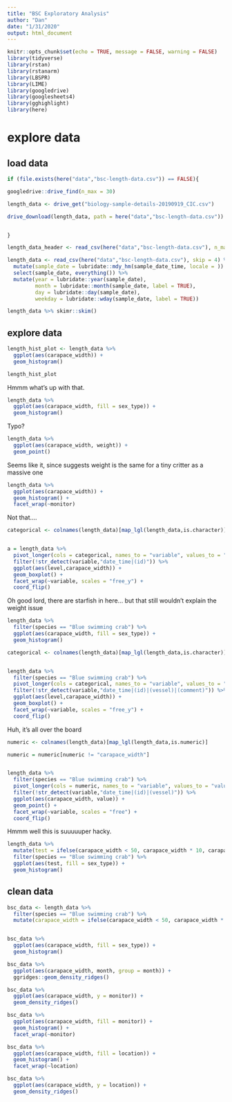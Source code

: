 ```yaml
---
title: "BSC Exploratory Analysis"
author: "Dan"
date: "1/31/2020"
output: html_document
---
```


```r
knitr::opts_chunk$set(echo = TRUE, message = FALSE, warning = FALSE)
library(tidyverse)
library(rstan)
library(rstanarm)
library(LBSPR)
library(LIME)
library(googledrive)
library(googlesheets4)
library(gghighlight)
library(here)
```


# explore data

## load data

```r

if (file.exists(here("data","bsc-length-data.csv")) == FALSE){

googledrive::drive_find(n_max = 30)

length_data <- drive_get("biology-sample-details-20190919_CIC.csv")

drive_download(length_data, path = here("data","bsc-length-data.csv"))


}

length_data_header <- read_csv(here("data","bsc-length-data.csv"), n_max = 3)

length_data <- read_csv(here("data","bsc-length-data.csv"), skip = 4) %>% 
  mutate(sample_date = lubridate::mdy_hm(sample_date_time, locale = )) %>% 
  select(sample_date, everything()) %>% 
  mutate(year = lubridate::year(sample_date),
         month = lubridate::month(sample_date, label = TRUE),
         day = lubridate::day(sample_date),
         weekday = lubridate::wday(sample_date, label = TRUE))

length_data %>% skimr::skim()


```


## explore data


```r

length_hist_plot <- length_data %>% 
  ggplot(aes(carapace_width)) + 
  geom_histogram()

length_hist_plot

```


Hmmm what's up with that. 

```r

length_data %>% 
  ggplot(aes(carapace_width, fill = sex_type)) + 
  geom_histogram()


```


Typo?

```r
length_data %>% 
  ggplot(aes(carapace_width, weight)) + 
  geom_point()

```

Seems like it, since suggests weight is the same for a tiny critter as a massive one


```r
length_data %>% 
  ggplot(aes(carapace_width)) + 
  geom_histogram() + 
  facet_wrap(~monitor)

```

Not that....


```r

categorical <- colnames(length_data)[map_lgl(length_data,is.character)]


a = length_data %>% 
  pivot_longer(cols = categorical, names_to = "variable", values_to = "level") %>% 
  filter(!str_detect(variable,"date_time|(id)")) %>% 
  ggplot(aes(level,carapace_width)) + 
  geom_boxplot() + 
  facet_wrap(~variable, scales = "free_y") + 
  coord_flip()

```

Oh good lord, there are starfish in here... but that still wouldn't explain the weight issue


```r
length_data %>% 
  filter(species == "Blue swimming crab") %>% 
  ggplot(aes(carapace_width, fill = sex_type)) + 
  geom_histogram()

```


```r
categorical <- colnames(length_data)[map_lgl(length_data,is.character)]


length_data %>% 
  filter(species == "Blue swimming crab") %>% 
  pivot_longer(cols = categorical, names_to = "variable", values_to = "level") %>% 
  filter(!str_detect(variable,"date_time|(id)|(vessel)|(comment)")) %>% 
  ggplot(aes(level,carapace_width)) + 
  geom_boxplot() + 
  facet_wrap(~variable, scales = "free_y") + 
  coord_flip()

```


Huh, it's all over the board



```r

numeric <- colnames(length_data)[map_lgl(length_data,is.numeric)]

numeric = numeric[numeric != "carapace_width"]


length_data %>% 
  filter(species == "Blue swimming crab") %>% 
  pivot_longer(cols = numeric, names_to = "variable", values_to = "value") %>% 
  filter(!str_detect(variable,"date_time|(id)|(vessel)")) %>% 
  ggplot(aes(carapace_width, value)) + 
  geom_point() + 
  facet_wrap(~variable, scales = "free") + 
  coord_flip()

```

Hmmm well this is suuuuuper hacky. 
```r

length_data %>%
  mutate(test = ifelse(carapace_width < 50, carapace_width * 10, carapace_width)) %>%
  filter(species == "Blue swimming crab") %>%
  ggplot(aes(test, fill = sex_type)) +
  geom_histogram()

```



## clean data

```r

bsc_data <- length_data %>%
  filter(species == "Blue swimming crab") %>%
  mutate(carapace_width = ifelse(carapace_width < 50, carapace_width * 10, carapace_width))


bsc_data %>%
  ggplot(aes(carapace_width, fill = sex_type)) +
  geom_histogram()

```

```r

bsc_data %>% 
  ggplot(aes(carapace_width, month, group = month)) + 
  ggridges::geom_density_ridges()

```


```r

bsc_data %>% 
  ggplot(aes(carapace_width, y = monitor)) + 
  geom_density_ridges()

```


```r

bsc_data %>% 
  ggplot(aes(carapace_width, fill = monitor)) + 
  geom_histogram() + 
  facet_wrap(~monitor)

```


```r

bsc_data %>% 
  ggplot(aes(carapace_width, fill = location)) + 
  geom_histogram() + 
  facet_wrap(~location)


```


```r
bsc_data %>% 
  ggplot(aes(carapace_width, y = location)) + 
  geom_density_ridges()

```

